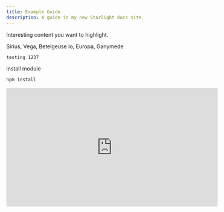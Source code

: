 ```yaml
---
title: Example Guide
description: A guide in my new Starlight docs site.
---
```



<Card title="Check this out">Interesting content you want to highlight.</Card>

<CardGrid>
  <Card title="Stars" icon="star">
    Sirius, Vega, Betelgeuse
  </Card>
  <Card title="Moons" icon="moon">
    Io, Europa, Ganymede
  </Card>
</CardGrid>

```sh
testing 1237
```
<Aside type="caution" title="Watch out!">

install module

```bash title="Installing dependencies…"
npm install
```
</Aside>

<iframe width="560" height="315" src="https://www.youtube.com/embed/O7EQ000JYx4?si=nZqYV7wWipn0_Zah" title="YouTube video player" frameborder="0" allow="accelerometer; autoplay; clipboard-write; encrypted-media; gyroscope; picture-in-picture; web-share" referrerpolicy="strict-origin-when-cross-origin" allowfullscreen></iframe>
